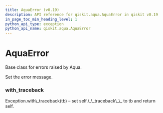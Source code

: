 ```yaml
---
title: AquaError (v0.19)
description: API reference for qiskit.aqua.AquaError in qiskit v0.19
in_page_toc_min_heading_level: 1
python_api_type: exception
python_api_name: qiskit.aqua.AquaError
---
```


# AquaError

<Class id="qiskit.aqua.AquaError" isDedicatedPage={true} github="https://github.com/qiskit-community/qiskit-aqua/tree/stable/0.7/qiskit/aqua/aqua_error.py" signature="AquaError(*message)" modifiers="exception">
  Base class for errors raised by Aqua.

  Set the error message.

  ### with\_traceback

  <Function id="qiskit.aqua.AquaError.with_traceback" signature="with_traceback()">
    Exception.with\_traceback(tb) – set self.\_\_traceback\_\_ to tb and return self.
  </Function>
</Class>

